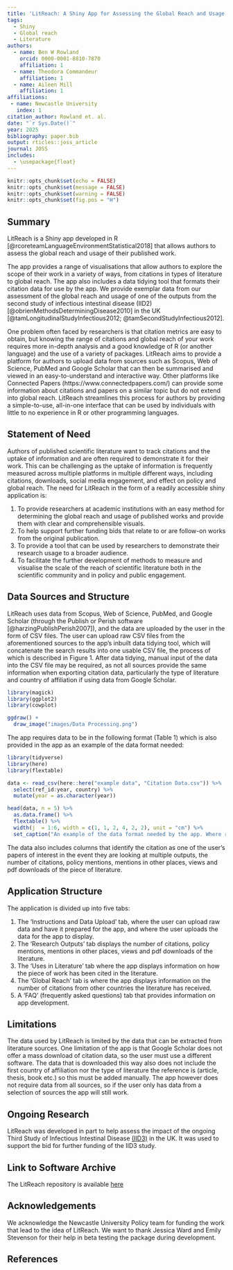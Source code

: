 ```yaml
---
title: 'LitReach: A Shiny App for Assessing the Global Reach and Usage of Published Work'
tags:
  - Shiny
  - Global reach
  - Literature
authors:
  - name: Ben W Rowland
    orcid: 0000-0001-8810-7870
    affiliation: 1 
  - name: Theodora Commandeur
    affiliation: 1
  - name: Aileen Mill
    affiliation: 1
affiliations:
 - name: Newcastle University
   index: 1
citation_author: Rowland et. al.
date: "`r Sys.Date()`"
year: 2025
bibliography: paper.bib
output: rticles::joss_article
journal: JOSS
includes:
  - \usepackage{float}
---
```


```r
knitr::opts_chunk$set(echo = FALSE)
knitr::opts_chunk$set(message = FALSE)
knitr::opts_chunk$set(warning = FALSE)
knitr::opts_chunk$set(fig.pos = "H")

```

## Summary

LitReach is a Shiny app developed in R [@rcoreteamLanguageEnvironmentStatistical2018] that allows authors to assess the global reach and usage of their published work.

The app provides a range of visualisations that allow authors to explore the scope of their work in a variety of ways, from citations in types of literature to global reach. The app also includes a data tidying tool that formats their citation data for use by the app. We provide exemplar data from our assessment of the global reach and usage of one of the outputs from the second study of infectious intestinal disease (IID2) [@obrienMethodsDeterminingDisease2010] in the UK [@tamLongitudinalStudyInfectious2012; @tamSecondStudyInfectious2012]. 

One problem often faced by researchers is that citation metrics are easy to obtain, but knowing the range of citations and global reach of your work requires more in-depth analysis and a good knowledge of R (or another language) and the use of a variety of packages. LitReach aims to provide a platform for authors to upload data from sources such as Scopus, Web of Science, PubMed and Google Scholar that can then be summarised and viewed in an easy-to-understand and interactive way. Other platforms like Connected Papers (https://www.connectedpapers.com/) can provide some information about citations and papers on a similar topic but do not extend into global reach. LitReach streamlines this process for authors by providing a simple-to-use, all-in-one interface that can be used by individuals with little to no experience in R or other programming languages.

## Statement of Need

Authors of published scientific literature want to track citations and the uptake of information and are often required to demonstrate it for their work. This can be challenging as the uptake of information is frequently measured across multiple platforms in multiple different ways, including citations, downloads, social media engagement, and effect on policy and global reach. The need for LitReach in the form of a readily accessible shiny application is:

1. To provide researchers at academic institutions with an easy method for determining the global reach and usage of published works and provide them with clear and comprehensible visuals.
2. To help support further funding bids that relate to or are follow-on works from the original publication.
3. To provide a tool that can be used by researchers to demonstrate their research usage to a broader audience.
4. To facilitate the further development of methods to measure and visualise the scale of the reach of scientific literature both in the scientific community and in policy and public engagement.

## Data Sources and Structure

LitReach uses data from Scopus, Web of Science, PubMed, and Google Scholar (through the Publish or Perish software [@harzingPublishPerish2007]), and the data are uploaded by the user in the form of CSV files. The user can upload raw CSV files from the aforementioned sources to the app's inbuilt data tidying tool, which will concatenate the search results into one usable CSV file, the process of which is described in Figure 1. After data tidying, manual input of the data into the CSV file may be required, as not all sources provide the same information when exporting citation data, particularly the type of literature and country of affiliation if using data from Google Scholar.    

```r
library(magick)
library(ggplot2)
library(cowplot)

ggdraw() +
  draw_image("images/Data Processing.png") 

```

The app requires data to be in the following format (Table 1) which is also provided in the app as an example of the data format needed:

```r
library(tidyverse)
library(here)
library(flextable)

data <- read_csv(here::here("example data", "Citation Data.csv")) %>% 
  select(ref_id:year, country) %>% 
  mutate(year = as.character(year))

head(data, n = 5) %>%
  as.data.frame() %>% 
  flextable() %>% 
  width(j  = 1:6, width = c(1, 1, 2, 4, 2, 2), unit = "cm") %>% 
  set_caption("An example of the data format needed by the app. Where ref_id is the unique identifier, author is the last name of the first author, title is the title of the publication, year is the year of the publication, and country is the country the first author is affiliated with.")

```

The data also includes columns that identify the citation as one of the user's papers of interest in the event they are looking at multiple outputs, the number of citations, policy mentions, mentions in other places, views and pdf downloads of the piece of literature. 

## Application Structure

The application is divided up into five tabs:  

1. The 'Instructions and Data Upload' tab, where the user can upload raw data and have it prepared for the app, and where the user uploads the data for the app to display.  
2. The 'Research Outputs' tab displays the number of citations, policy mentions, mentions in other places, views and pdf downloads of the literature.  
3. The 'Uses in Literature' tab where the app displays information on how the piece of work has been cited in the literature.  
4. The 'Global Reach' tab is where the app displays information on the number of citations from other countries the literature has received.  
5. A 'FAQ' (frequently asked questions) tab that provides information on app development. 
  
## Limitations

The data used by LitReach is limited by the data that can be extracted from literature sources. One limitation of the app is that Google Scholar does not offer a mass download of citation data, so the user must use a different software. The data that is downloaded this way also does not include the first country of affiliation nor the type of literature the reference is (article, thesis, book etc.) so this must be added manually. The app however does not require data from all sources, so if the user only has data from a selection of sources the app will still work.

## Ongoing Research

LitReach was developed in part to help assess the impact of the ongoing Third Study of Infectious Intestinal Disease [(IID3)](https://www.food.gov.uk/research/foodborne-pathogens/the-third-study-of-infectious-intestinal-disease-in-the-uk-iid3) in the UK. It was used to support the bid for further funding of the IID3 study. 

## Link to Software Archive

The LitReach repository is available [here](https://github.com/BRowland-git/LitReach)

## Acknowledgements

We acknowledge the Newcastle University Policy team for funding the work that lead to the idea of LitReach. We want to thank Jessica Ward and Emily Stevenson for their help in beta testing the package during development. 

## References
